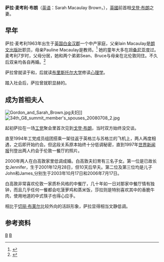 {{NoteTA
|G1=PoliticiansUK
|G2=UK Places
|G3=People
|G4=Country
|T=zh-cn:莎拉·布朗; zh-tw:莎拉·布朗; zh-hk:馬秀琳; zh-sg:莎拉·布朗
|1=zh-cn:莎拉·布朗; zh-tw:莎拉·布朗; zh-hk:馬秀琳; zh-sg:莎拉·布朗
|2=zh-cn:萨拉·麦考利·布朗;zh-hk:馬秀琳;
|3=zh-cn:萨拉·布朗;zh-hk:馬秀琳;
}}
{{Infobox officeholder
|name              = Sarah Brown<br>萨拉·布朗
|honorific-suffix =  
|image             = George W. and Laura Bush + Gordon and Sarah Brown 2008.jpg
|imagesize         = 300px
|caption           = Sarah Brown(左一者)
| office1          = {{flagicon|UK}} [[英国首相|英国首相]]夫人
| term_start1     = 2007年6月27日
| term_end1        = 2010年5月11日
| prime_minister   =  [[戈登·布朗|戈登·布朗]]  
| predecessor1     = [[彭雪玲|彭雪玲]]
| successor1       = [[謝曼芙|謝曼芙]]
| birth_date        =  {{Birth date and age|df=yes|1963|10|31}}
| birth_place       = {{flagicon|UK}} [[英國|英國]][[白金汉郡|白金汉郡]][[比肯斯菲爾德|比肯斯菲爾德]]
| residence       =  {{flagicon|UK}} {{le|North Queensferry}}
| parents          = Iain Macaulay<br>Pauline Macaulay
|children          = Jennifer (2001.12.28-2002.01.07)<br>John (2003.10.17-)<br>James (2006.07.17-)
|profession        = 
|relations         = Sean Macaulay（弟）<br>Bruce Macaulay（弟）
|spouse            = [[戈登·布朗|戈登·布朗]] (2000年～)
|alma_mater        = {{flagicon|UK}} [[布里斯托尔大学|布里斯托尔大学]]<br>{{flagicon|UK}} {{le|Acland Burghley School}}<br>{{flagicon|UK}} {{le|Camden School for Girls}}
|nationality       = {{flagicon|UK}} [[英国|英国]]
|party             = {{flagicon|UK}} [[工党|工党]]
|religion          = 
}}
'''萨拉·麦考利·布朗'''（[[英语|英语]]：Sarah Macaulay Brown，{{bd|1963年|10月31日|catIdx=B}}），[[英國|英國]]前首相[[戈登·布朗|戈登·布朗]]之妻。

== 早年 ==
萨拉·麦考利1963年出生于[[英国|英国]][[白金汉郡|白金汉郡]]一个中产家庭，父亲Iain Macaulay是[[朗文出版社|朗文出版社]]职员，母亲Pauline Macaulay是教师。<ref name="a">{{cite web | url =http://observer.guardian.co.uk/focus/story/0,,1962892,00.html | title =Inside the world of Mrs Brown | work =观察家报 | date =2006年12月3日 | publisher =guardian.co.uk | author =Gaby Hinsliff | accessdate =2007年6月27日 | archive-date =2007年11月28日 | archive-url =https://web.archive.org/web/20071128033938/http://observer.guardian.co.uk/focus/story/0,,1962892,00.html | dead-url =no }}</ref>
她的童年大多在[[坦桑尼亚|坦桑尼亚]]度过。麦考利7岁时，父母分居，她和两个弟弟Sean、Bruce与母亲在北伦敦同住。不久后双亲均各自再婚。<ref name="Lady in waiting">{{cite web | url=http://politics.guardian.co.uk/labour/story/0,9061,1583163,00.html | title=Lady in waiting | work=[[卫报|卫报]] | date=2005年12月2日 | author=Gaby Hinsliff | access-date=2007年6月27日 | archive-date=2007年7月7日 | archive-url=https://web.archive.org/web/20070707085221/http://politics.guardian.co.uk/labour/story/0,9061,1583163,00.html | dead-url=no }}</ref>

萨拉曾就读于{{le|Acland Burghley School}}和{{le|Camden School for Girls}}，后就读[[布里斯托尔大学|布里斯托尔大学]]修读[[心理学|心理学]]。

踏入社会后，萨拉曾就职显赫的{{le|Wolff Olins}}。

== 成为首相夫人 == 
[[File:Gordon_and_Sarah_Brown.jpg|thumbnail]]夫妇]]
[[File:34th_G8_summit_member's_spouses_20080708_2.jpg|thumbnail]]

起初萨拉在一场[[工党|工党]]聚会里首次见到[[戈登·布朗|戈登·布朗]]，当时双方始终没交谈。

直至1994年工党成员组团搭乘一架往返于英格兰与苏格兰的飞机上，两人再度相遇，之后即开始约会。但这段关系原本始终十分低调秘密，直到1997年[[世界新闻报|世界新闻报]]刊登出两人约会于伦敦一餐厅的照片。

2000年两人在白高敦家里低调成婚。白高敦夫妇育有三名子女。第一位是已故长女Jennifer，生于2001年12月28日，但10天后早夭。第二位及第三位均是儿子John和James,分别生于2003年10月17日和2006年7月17日。

白高敦非常喜欢伦敦一家质朴风格的中餐厅，几十年如一日对那家中餐厅情有独钟，而且几乎任何一餐都会吃菠萝鸡和蒸米饭，莎拉则是特别喜欢其中的香脆牛肉，使用地道的中式筷子也得心应手。

相比于[[切丽·布莱尔|切丽·布莱尔]]比较外向的活跃形象，萨拉显得相当文静低调。

{{start box}}
{{succession box|[[切丽·布莱尔|切丽·布莱尔]]|謝曼芙|{{flagicon|UK}} [[英國首相|英國首相]]夫人|2007年-2010年}}
{{end box}}


== 参考资料 ==
{{reflist|2}}


{{Authority control}}
[[Category:英國首相配偶|B]]
[[Category:布里斯托尔大学校友|B]]